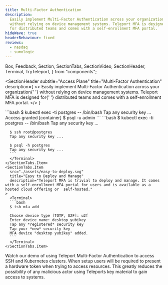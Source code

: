 ```yaml
---
title: Multi-Factor Authentication
description:
  Easily implement Multi-Factor Authentication across your organization
  without relying on device management systems. Teleport MFA is designed
  for distributed teams and comes with a self-enrollment MFA portal.
hideWave: true
headerBehaviour: fixed
reviews:
  - nasdaq
  - sumologic
---
```


  Box,
  Feedback,
  Section,
  SectionTabs,
  SectionVideo,
  SectionHeader,
  Terminal,
  TryTeleport,
} from "components";


<SectionHeader
  subtitle="Access Plane"
  title="Multi-Factor Authentication"
  description={
    <>
      Easily implement Multi-Factor Authentication across your organization{' '}
      without relying on device management systems. Teleport MFA is designed for{' '}
      distributed teams and comes with a self-enrollment MFA portal.
    </>
  }
>
  <NextImage
    src="./assets/animation-mfa.png"
    width={380}
    height={284}
    layout="intrinsic"
  />
</SectionHeader>
<Section bg="gray">
  <SectionTabs>
    <SectionTabs.Item
      src="./assets/protect-sessions.svg"
      title="Protect Critical Sessions"
      description="Per-session MFA helps protect critical SSH and Kubernetes resources against compromised client certificates."
    >
      <Terminal>
      ```bash
      $ kubectl exec -ti postgres -- /bin/bash
      Tap any security key ...
      Access granted
      [container] $ psql -u admin
      ```
      </Terminal>
    </SectionTabs.Item>
    <SectionTabs.Item
      src="./assets/mfa.svg"
      title="MFA Everywhere"
      description="Teleport Access Plane adds multi-factor authentication for all layers of a technology stack. Works in the cloud, on-premises and for IOT on the edge."
    >
      <Terminal>
      ```bash
      $ kubectl exec -ti postgres -- /bin/bash
      Tap any security key ...

      $ ssh root@postgres
      Tap any security key ...

      $ psql -h postgres
      Tap any security key ...
      ```
      </Terminal>
    </SectionTabs.Item>
    <SectionTabs.Item
      src="./assets/easy-to-deploy.svg"
      title="Easy to Deploy and Manage"
      description="Teleport MFA is trivial to deploy and manage. It comes with a self-enrollment MFA portal for users and is available as a hosted cloud offering or  self-hosted."
    >
      <Terminal>
      ```bash
      $ tsh mfa add

      Choose device type [TOTP, U2F]: u2f
      Enter device name: desktop yubikey
      Tap any *registered* security key
      Tap your *new* security key
      MFA device "desktop yubikey" added.
      ```
      </Terminal>
    </SectionTabs.Item>

  </SectionTabs>
</Section>

<Section bg="purple">
  <Feedback reviews={meta.reviews} dark />
</Section>
<Section bg="white">
  <SectionVideo title="Demo Video" videoId="j8Ze7HhjFGw">
    Watch our demo of using Teleport Multi-Factor Authentication to access SSH
    and Kubernetes clusters. When setup users will be required to present a
    hardware token when trying to access resources. This greatly reduces the
    possibility of any malicious actor using Teleports key material to gain
    access to systems.
  </SectionVideo>
</Section>
<TryTeleport />
